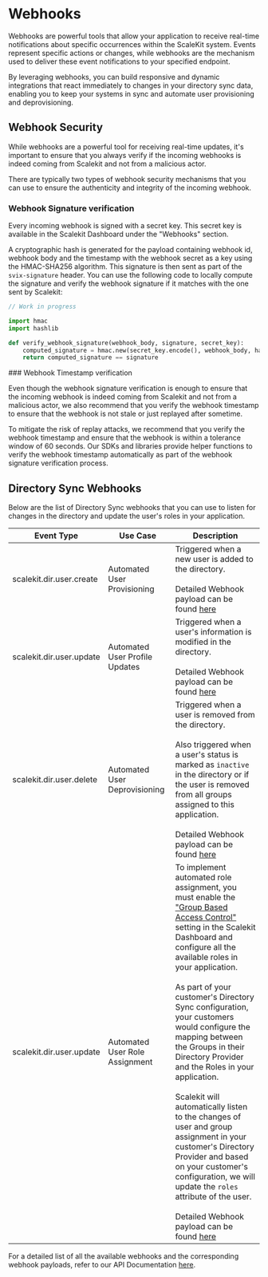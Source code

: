 # Webhooks

Webhooks are powerful tools that allow your application to receive real-time
notifications about specific occurrences within the ScaleKit system. Events
represent specific actions or changes, while webhooks are the mechanism used to
deliver these event notifications to your specified endpoint.

By leveraging webhooks, you can build responsive and dynamic integrations that
react immediately to changes in your directory sync data, enabling you to keep
your systems in sync and automate user provisioning and deprovisioning.

## Webhook Security

While webhooks are a powerful tool for receiving real-time updates, it's
important to ensure that you always verify if the incoming webhooks is indeed
coming from Scalekit and not from a malicious actor.

There are typically two types of webhook security mechanisms that you can use to
ensure the authenticity and integrity of the incoming webhook.

### Webhook Signature verification

Every incoming webhook is signed with a secret key. This secret key is available
in the Scalekit Dashboard under the "Webhooks" section.



A cryptographic hash is generated for the payload containing webhook id, webhook
body and the timestamp with the webhook secret as a key using the HMAC-SHA256
algorithm. This signature is then sent as part of the `svix-signature` header.
You can use the following code to locally compute the signature and verify the
webhook signature if it matches with the one sent by Scalekit:

<CodeWithHeader title="Webhook Signature Verification">
<Tabs>

<TabItem label="Node.js" value="Node.js">

```javascript
// Work in progress
```

</TabItem>

<TabItem label="Python" value="Python">

```python
import hmac
import hashlib

def verify_webhook_signature(webhook_body, signature, secret_key):
    computed_signature = hmac.new(secret_key.encode(), webhook_body, hashlib.sha256).hexdigest()
    return computed_signature == signature
```

</TabItem>

</Tabs>
</CodeWithHeader>
### Webhook Timestamp verification

Even though the webhook signature verification is enough to ensure that the
incoming webhook is indeed coming from Scalekit and not from a malicious actor,
we also recommend that you verify the webhook timestamp to ensure that the
webhook is not stale or just replayed after sometime.

To mitigate the risk of replay attacks, we recommend that you verify the webhook
timestamp and ensure that the webhook is within a tolerance window of 60
seconds. Our SDKs and libraries provide helper functions to verify the webhook
timestamp automatically as part of the webhook signature verification process.

## Directory Sync Webhooks

Below are the list of Directory Sync webhooks that you can use to listen for
changes in the directory and update the user's roles in your application.

| Event Type                                        | Use Case                       | Description                                                                                                                                                                                                                                                                                                                                                                                                                                                                                                                                                                                                                                                                                                                                    |
| ------------------------------------------------- | ------------------------------ | ---------------------------------------------------------------------------------------------------------------------------------------------------------------------------------------------------------------------------------------------------------------------------------------------------------------------------------------------------------------------------------------------------------------------------------------------------------------------------------------------------------------------------------------------------------------------------------------------------------------------------------------------------------------------------------------------------------------------------------------------- |
| <SimpleCode>scalekit.dir.user.create</SimpleCode> | Automated User Provisioning    | Triggered when a new user is added to the directory. <br /><br />Detailed Webhook payload can be found [here](/apis#tag/Webhooks/scalekit.dir.user.create)                                                                                                                                                                                                                                                                                                                                                                                                                                                                                                                                                                                     |
| <SimpleCode>scalekit.dir.user.update</SimpleCode> | Automated User Profile Updates | Triggered when a user's information is modified in the directory. <br /><br />Detailed Webhook payload can be found [here](/apis#tag/Webhooks/scalekit.dir.user.update)                                                                                                                                                                                                                                                                                                                                                                                                                                                                                                                                                                        |
| <SimpleCode>scalekit.dir.user.delete</SimpleCode> | Automated User Deprovisioning  | Triggered when a user is removed from the directory. <br/><br />Also triggered when a user's status is marked as `inactive` in the directory or if the user is removed from all groups assigned to this application. <br /><br />Detailed Webhook payload can be found [here](/apis#tag/Webhooks/scalekit.dir.user.delete)                                                                                                                                                                                                                                                                                                                                                                                                                     |
| <SimpleCode>scalekit.dir.user.update</SimpleCode> | Automated User Role Assignment | To implement automated role assignment, you must enable the ["Group Based Access Control"](/scim/gbac) setting in the Scalekit Dashboard and configure all the available roles in your application. <br /><br />As part of your customer's Directory Sync configuration, your customers would configure the mapping between the Groups in their Directory Provider and the Roles in your application. <br /><br />Scalekit will automatically listen to the changes of user and group assignment in your customer's Directory Provider and based on your customer's configuration, we will update the `roles` attribute of the user. <br /><br />Detailed Webhook payload can be found [here](/apis#tag/Webhooks/scalekit.dir.user.update) |

For a detailed list of all the available webhooks and the corresponding webhook
payloads, refer to our API Documentation [here](/apis#tag/Webhooks).
